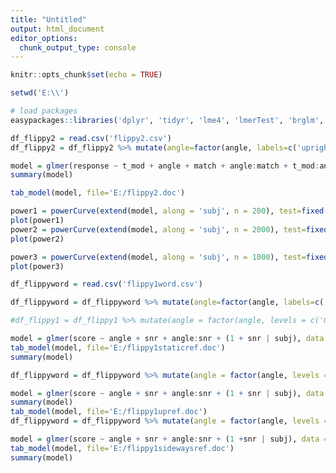 ---
title: "Untitled"
output: html_document
editor_options: 
  chunk_output_type: console
---

```{r setup, include=FALSE}
knitr::opts_chunk$set(echo = TRUE)

setwd('E:\\')

# load packages
easypackages::libraries('dplyr', 'tidyr', 'lme4', 'lmerTest', 'brglm', 'ggplot2', 'simr', 'sjPlot')

```


```{r}
df_flippy2 = read.csv('flippy2.csv')
df_flippy2 = df_flippy2 %>% mutate(angle=factor(angle, labels=c('upright', 'inverted')), match=factor(match, labels=c('talker', 'masker')))

model = glmer(response ~ t_mod + angle + match + angle:match + t_mod:angle + t_mod:match + t_mod:angle:match + (1 + t_mod | subj), data = df_flippy2, family = binomial(link='probit'))
summary(model)

tab_model(model, file='E:/flippy2.doc')
```
```{r}
power1 = powerCurve(extend(model, along = 'subj', n = 200), test=fixed("t_mod:matchmasker", "z"), along = 'subj', breaks = c(5, 7, 10, 15, 20, 30, 40, 50, 70, 100, 150, 200), nsim = 100)
plot(power1)
power2 = powerCurve(extend(model, along = 'subj', n = 2000), test=fixed("t_mod:angleinverted:matchmasker", "z"), along = 'subj', breaks = c(50, 70, 100, 150, 200, 300, 450, 650, 800, 1000), nsim = 100)
plot(power2)
```
```{r}
power3 = powerCurve(extend(model, along = 'subj', n = 1000), test=fixed("t_mod:angleinverted:matchmasker", "z"), along = 'subj', breaks = c(400, 600, 1000), nsim = 10)
plot(power3)
```

```{r}
df_flippyword = read.csv('flippy1word.csv')

df_flippyword = df_flippyword %>% mutate(angle=factor(angle, labels=c('static', '0', '90', '180')), snr=factor(snr, labels=c('0dB', '-3dB', '-6dB')), sent=factor(sent), subj=factor(subj))

#df_flippy1 = df_flippy1 %>% mutate(angle = factor(angle, levels = c('0','90','180','static')))

model = glmer(score ~ angle + snr + angle:snr + (1 + snr | subj), data = df_flippyword, family = binomial(link='probit'))
tab_model(model, file='E:/flippy1staticref.doc')
summary(model)
```
```{r}
df_flippyword = df_flippyword %>% mutate(angle = factor(angle, levels = c('0','90','180','static')))

model = glmer(score ~ angle + snr + angle:snr + (1 + snr | subj), data = df_flippyword, family = binomial(link='probit'))
summary(model)
tab_model(model, file='E:/flippy1upref.doc')
df_flippyword = df_flippyword %>% mutate(angle = factor(angle, levels = c('90','0','180','static')))

model = glmer(score ~ angle + snr + angle:snr + (1 +snr | subj), data = df_flippyword, family = binomial(link='probit'))
tab_model(model, file='E:/flippy1sidewaysref.doc')
summary(model)
```

